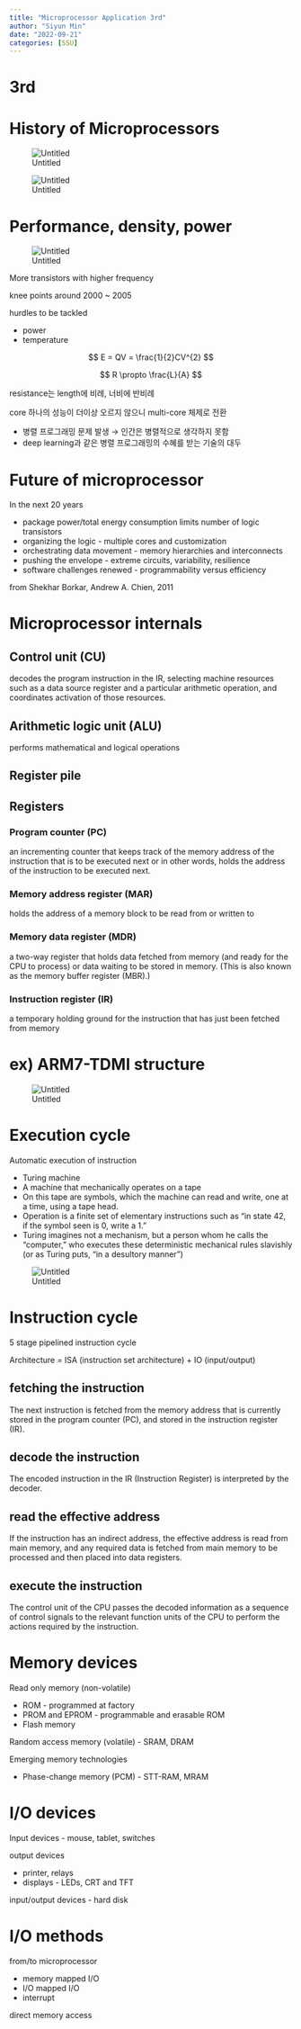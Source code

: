 ```yaml
---
title: "Microprocessor Application 3rd"
author: "Siyun Min"
date: "2022-09-21"
categories: [SSU]
---
```

# 3rd

# History of Microprocessors

![Untitled](./Untitled.png)

![Untitled](./Untitled%201.png)

# Performance, density, power

![Untitled](./Untitled%202.png)

More transistors with higher frequency

knee points around 2000 ~ 2005

hurdles to be tackled

- power
- temperature

$$
E = QV = \frac{1}{2}CV^{2}
$$

$$
R \propto \frac{L}{A}
$$

resistance는 length에 비례, 너비에 반비례

core 하나의 성능이 더이상 오르지 않으니 multi-core 체제로 전환

- 병렬 프로그래밍 문제 발생 → 인간은 병렬적으로 생각하지 못함
- deep learning과 같은 병렬 프로그래밍의 수혜를 받는 기술의 대두

# Future of microprocessor

In the next 20 years

- package power/total energy consumption limits number of logic transistors
- organizing the logic - multiple cores and customization
- orchestrating data movement - memory hierarchies and interconnects
- pushing the envelope - extreme circuits, variability, resilience
- software challenges renewed - programmability versus efficiency

from Shekhar Borkar, Andrew A. Chien, 2011

# Microprocessor internals

## Control unit (CU)

decodes the program instruction in the IR, selecting machine resources such as a data source register and a particular arithmetic operation, and coordinates activation of those resources.

## Arithmetic logic unit (ALU)

performs mathematical and logical operations

## Register pile

## Registers

### Program counter (PC)

an incrementing counter that keeps track of the memory address of the instruction that is to be executed next or in other words, holds the address of the instruction to be executed next.

### Memory address register (MAR)

holds the address of a memory block to be read from or written to

### Memory data register (MDR)

a two-way register that holds data fetched from memory (and ready for the CPU to process) or data waiting to be stored in memory. (This is also known as the memory buffer register (MBR).)

### Instruction register (IR)

a temporary holding ground for the instruction that has just been fetched from memory

# ex) ARM7-TDMI structure

![Untitled](./Untitled%203.png)

# Execution cycle

Automatic execution of instruction

- Turing machine
- A machine that mechanically operates on a tape
- On this tape are symbols, which the machine can read and write, one at a time, using a tape head.
- Operation is a finite set of elementary instructions such as “in state 42, if the symbol seen is 0, write a 1.”
- Turing imagines not a mechanism, but a person whom he calls the “computer,” who executes these deterministic mechanical rules slavishly (or as Turing puts, “in a desultory manner”)

![Untitled](./Untitled%204.png)

# Instruction cycle

5 stage pipelined instruction cycle

Architecture = ISA (instruction set architecture) + IO (input/output)

## fetching the instruction

The next instruction is fetched from the memory address that is currently stored in the program counter (PC), and stored in the instruction register (IR).

## decode the instruction

The encoded instruction in the IR (Instruction Register) is interpreted by the decoder.

## read the effective address

If the instruction has an indirect address, the effective address is read from main memory, and any required data is fetched from main memory to be processed and then placed into data registers.

## execute the instruction

The control unit of the CPU passes the decoded information as a sequence of control signals to the relevant function units of the CPU to perform the actions required by the instruction.

# Memory devices

Read only memory (non-volatile)

- ROM - programmed at factory
- PROM and EPROM - programmable and erasable ROM
- Flash memory

Random access memory (volatile) - SRAM, DRAM

Emerging memory technologies

- Phase-change memory (PCM) - STT-RAM, MRAM

# I/O devices

Input devices - mouse, tablet, switches

output devices

- printer, relays
- displays - LEDs, CRT and TFT

input/output devices - hard disk

# I/O methods

from/to microprocessor

- memory mapped I/O
- I/O mapped I/O
- interrupt

direct memory access